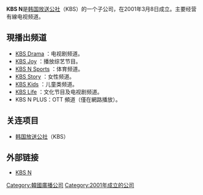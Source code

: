{{Unreferenced|time=2021-11-22T13:19:38+00:00}}
'''KBS N'''是[[韩国放送公社|韩国放送公社]]（KBS）的一个子公司，在2001年3月8日成立。主要经营有線电视频道。

== 現播出频道 ==
* [[KBS_Drama|KBS Drama]] ：电视剧频道。
* [[KBS_Joy|KBS Joy]] ：播放综艺节目。
* [[KBS_N_Sports|KBS N Sports]] ：体育频道。
* [[KBS_W|KBS Story]] ：女性频道。
* [[KBS_Kids|KBS Kids]] ：儿童类频道。
* [[KBS_N_Life|KBS Life]] ：文化节目及电视剧频道。
* KBS N PLUS：OTT 頻道（僅在網路播放）。

== 关连项目 ==
* [[韩国放送公社|韩国放送公社]]（KBS）

== 外部链接 ==
* [https://web.archive.org/web/20190108033211/http://www.kbsn.co.kr/ KBS N]

{{KBS}}

[[Category:韓國廣播公司|Category:韓國廣播公司]]
[[Category:2001年成立的公司|Category:2001年成立的公司]]